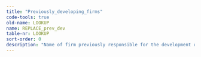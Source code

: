 ```yaml
---
title: "Previously_developing_firms"
code-tools: true
old-name: LOOKUP
name: REPLACE_prev_dev
table-nr: LOOKUP
sort-order: 0
description: "Name of firm previously responsible for the development of the innovation"
---
```

